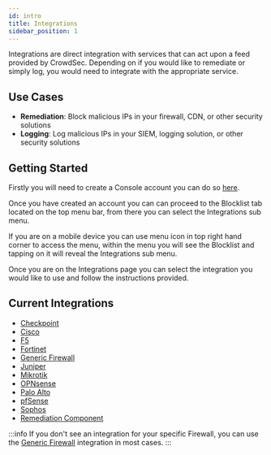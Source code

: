```yaml
---
id: intro
title: Integrations
sidebar_position: 1
---
```




Integrations are direct integration with services that can act upon a feed provided by CrowdSec. Depending on if you would like to remediate or simply log, you would need to integrate with the appropriate service.

## Use Cases

- **Remediation**: Block malicious IPs in your firewall, CDN, or other security solutions
- **Logging**: Log malicious IPs in your SIEM, logging solution, or other security solutions

## Getting Started

Firstly you will need to create a Console account you can do so [here](https://app.crowdsec.net/signup).

<a href="https://app.crowdsec.net/signup" target="_blank">
    <ThemedImage
        alt="CrowdSec Signup Screen"
        sources={{
            light: useBaseUrl("/img/console_login_light.png"),
            dark: useBaseUrl("/img/console_login_dark.png"),
        }}
    />
</a>

Once you have created an account you can can proceed to the Blocklist tab located on the top menu bar, from there you can select the Integrations sub menu.

<a href="https://app.crowdsec.net/blocklists/integrations" target="_blank">
    <ThemedImage
        alt="CrowdSec Integrations Screen"
        sources={{
            light: useBaseUrl("/img/console_integrations_light.png"),
            dark: useBaseUrl("/img/console_integrations_dark.png"),
        }}
    />
</a>

If you are on a mobile device you can use menu icon in top right hand corner to access the menu, within the menu you will see the Blocklist and tapping on it will reveal the Integrations sub menu.

Once you are on the Integrations page you can select the integration you would like to use and follow the instructions provided.

## Current Integrations

- [Checkpoint](integrations/checkpoint.mdx)
- [Cisco](integrations/cisco.mdx)
- [F5](integrations/f5.mdx)
- [Fortinet](integrations/fortinet.mdx)
- [Generic Firewall](integrations/genericvendor.mdx)
- [Juniper](integrations/juniper.mdx)
- [Mikrotik](integrations/mikrotik.mdx)
- [OPNsense](integrations/opnsense.mdx)
- [Palo Alto](integrations/paloalto.mdx)
- [pfSense](integrations/pfsense.mdx)
- [Sophos](integrations/sophos.mdx)
- [Remediation Component](integrations/remediationcomponent.mdx)

:::info
If you don't see an integration for your specific Firewall, you can use the [Generic Firewall](integrations/genericvendor.mdx) integration in most cases.
:::